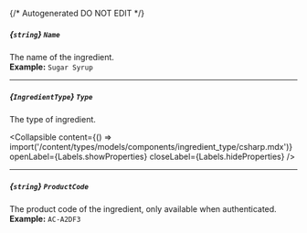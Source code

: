 {/* Autogenerated DO NOT EDIT  */}

##### *{`string`}* `Name`
The name of the ingredient.
<br/>
**Example:** `Sugar Syrup`

---
##### *{`IngredientType`}* `Type`
The type of ingredient.

<Collapsible content={() => import('/content/types/models/components/ingredient_type/csharp.mdx')} openLabel={Labels.showProperties} closeLabel={Labels.hideProperties} />


---
##### *{`string`}* `ProductCode`
The product code of the ingredient, only available when authenticated.
<br/>
**Example:** `AC-A2DF3`



